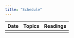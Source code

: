 ```yaml
---
title: "Schedule"
---
```



| Date | Topics | Readings |
|------|--------|----------|
|      |        |          |

